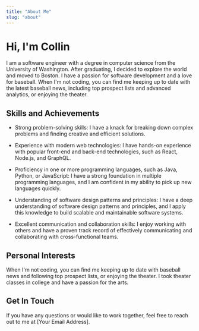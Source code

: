 ```yaml
---
title: "About Me"
slug: "about"
---
```


# Hi, I'm Collin

I am a software engineer with a degree in computer science from the University of Washington. After graduating, I decided to explore the world and moved to Boston. I have a passion for software development and a love for baseball. When I'm not coding, you can find me keeping up to date with the latest baseball news, including top prospect lists and advanced analytics, or enjoying the theater.

## Skills and Achievements

- Strong problem-solving skills: I have a knack for breaking down complex problems and finding creative and efficient solutions.

- Experience with modern web technologies: I have hands-on experience with popular front-end and back-end technologies, such as React, Node.js, and GraphQL.

- Proficiency in one or more programming languages, such as Java, Python, or JavaScript: I have a strong foundation in multiple programming languages, and I am confident in my ability to pick up new languages quickly.

- Understanding of software design patterns and principles: I have a deep understanding of software design patterns and principles, and I apply this knowledge to build scalable and maintainable software systems.

- Excellent communication and collaboration skills: I enjoy working with others and have a proven track record of effectively communicating and collaborating with cross-functional teams.

## Personal Interests

When I'm not coding, you can find me keeping up to date with baseball news and following top prospect lists, or enjoying the theater. I took theater classes in college and have a passion for the arts.

## Get In Touch

If you have any questions or would like to work together, feel free to reach out to me at [Your Email Address].
